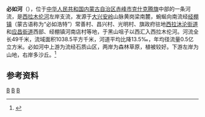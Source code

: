 '''必如河'''（{{mong|m=ᠪᠢᠷ᠋ᠠᠭᠣ<br>ᠭᠤᠤᠯ|p=}}），位于[[中华人民共和国|中华人民共和国]][[内蒙古自治区|内蒙古自治区]][[赤峰市|赤峰市]][[克什克腾旗|克什克腾旗]]中部的一条河流，是[[西拉木伦河|西拉木伦河]]左岸支流，发源于[[大兴安岭|大兴安岭]]山脉黄岗梁南麓，蜿蜒向南流经[[经棚镇|经棚镇]]（蒙古语称为“必如浩特”）常善村、昌兴村、光明村、旗政府驻地[[西拉沐沦街道|西拉沐沦街道]]和[[应昌街道|应昌街道]]西部、经棚镇河南店村等地，于黑山咀子以西汇入西拉木伦河。河流全长49千米，流域面积1038.5平方千米，河道平均比降13.5‰，年均径流量0.5亿立方米。必如河中上游为流经石质山区，两岸为森林草原，植被较好。下游左岸为山地，右岸多沙丘。<ref name="中国河湖大典">{{cite book zh |author=《[[中国河湖大典|中国河湖大典]]》编纂委员会 |title=《中国河湖大典·黑龙江、辽河卷》 |format=M |edition=1 |location=北京 |publisher=中国水利水电出版社 |date=2014年4月 |pages=234页 |id= ISBN 978-7-5170-1950-3}}</ref>

==参考资料==
{{reflist}}

{{China-river-stub}}
[[Category:内蒙古河流|B]]
[[Category:赤峰地理|B]]
[[Category:克什克腾旗|B]]